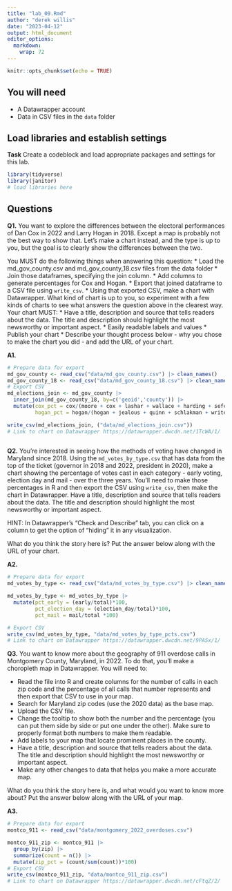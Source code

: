 ```yaml
---
title: "lab_09.Rmd"
author: "derek willis"
date: "2023-04-12"
output: html_document
editor_options: 
  markdown: 
    wrap: 72
---
```


```r
knitr::opts_chunk$set(echo = TRUE)
```

## You will need

-   A Datawrapper account
-   Data in CSV files in the `data` folder

## Load libraries and establish settings

**Task** Create a codeblock and load appropriate packages and settings
for this lab.

```r
library(tidyverse)
library(janitor)
# load libraries here
```

## Questions

**Q1.** You want to explore the differences between the electoral
performances of Dan Cox in 2022 and Larry Hogan in 2018. Except a map is
probably not the best way to show that. Let's make a chart instead, and
the type is up to you, but the goal is to clearly show the differences
between the two.

You MUST do the following things when answering this question: \* Load
the md_gov_county.csv and md_gov_county_18.csv files from the data
folder \* Join those dataframes, specifying the join column. \* Add
columns to generate percentages for Cox and Hogan. \* Export that joined
dataframe to a CSV file using `write_csv`. \* Using that exported CSV,
make a chart with Datawrapper. What kind of chart is up to you, so
experiment with a few kinds of charts to see what answers the question
above in the clearest way. Your chart MUST: \* Have a title, description
and source that tells readers about the data. The title and description
should highlight the most newsworthy or important aspect. \* Easily
readable labels and values \* Publish your chart \* Describe your
thought process below - why you chose to make the chart you did - and
add the URL of your chart.

**A1.**

```r
# Prepare data for export
md_gov_county <- read_csv("data/md_gov_county.csv") |> clean_names()
md_gov_county_18 <- read_csv("data/md_gov_county_18.csv") |> clean_names()
# Export CSV
md_elections_join <- md_gov_county |>
  inner_join(md_gov_county_18, by=c('geoid','county')) |>
  mutate(cox_pct = cox/(moore + cox + lashar + wallace + harding + sefcik + write_ins.x)*100,
         hogan_pct = hogan/(hogan + jealous + quinn + schlakman + write_ins.y)*100)

write_csv(md_elections_join, ("data/md_elections_join.csv")) 
# Link to chart on Datawrapper https://datawrapper.dwcdn.net/1TcWA/1/
  
```

**Q2.** You're interested in seeing how the methods of voting have
changed in Maryland since 2018. Using the `md_votes_by_type.csv` that
has data from the top of the ticket (governor in 2018 and 2022,
president in 2020), make a chart showing the percentage of votes cast in
each category - early voting, election day and mail - over the three
years. You'll need to make those percentages in R and then export the
CSV using `write_csv`, then make the chart in Datawrapper. Have a title,
description and source that tells readers about the data. The title and
description should highlight the most newsworthy or important aspect.

HINT: In Datawrapper's "Check and Describe" tab, you can click on a
column to get the option of "hiding" it in any visualization.

What do you think the story here is? Put the answer below along with the
URL of your chart.

**A2.**

```r
# Prepare data for export
md_votes_by_type <- read_csv("data/md_votes_by_type.csv") |> clean_names()

md_votes_by_type <- md_votes_by_type |>
  mutate(pct_early = (early/total)*100,
         pct_election_day = (election_day/total)*100,
         pct_mail = mail/total *100)

# Export CSV
write_csv(md_votes_by_type, "data/md_votes_by_type_pcts.csv")
# Link to chart on Datawrapper https://datawrapper.dwcdn.net/9PA5x/1/
```

**Q3.** You want to know more about the geography of 911 overdose calls
in Montgomery County, Maryland, in 2022. To do that, you'll make a
choropleth map in Datawrapper. You will need to:

-   Read the file into R and create columns for the number of calls in
    each zip code and the percentage of all calls that number represents
    and then export that CSV to use in your map.
-   Search for Maryland zip codes (use the 2020 data) as the base map.
-   Upload the CSV file.
-   Change the tooltip to show both the number and the percentage (you
    can put them side by side or put one under the other). Make sure to
    properly format both numbers to make them readable.
-   Add labels to your map that locate prominent places in the county.
-   Have a title, description and source that tells readers about the
    data. The title and description should highlight the most newsworthy
    or important aspect.
-   Make any other changes to data that helps you make a more accurate
    map.

What do you think the story here is, and what would you want to know
more about? Put the answer below along with the URL of your map.

**A3.**

```r
# Prepare data for export
montco_911 <- read_csv("data/montgomery_2022_overdoses.csv")

montco_911_zip <- montco_911 |> 
  group_by(zip) |> 
  summarize(count = n()) |>
  mutate(zip_pct = (count/sum(count))*100)
# Export CSV
write_csv(montco_911_zip, "data/montco_911_zip.csv")
# Link to chart on Datawrapper https://datawrapper.dwcdn.net/cFtqZ/2/
```
